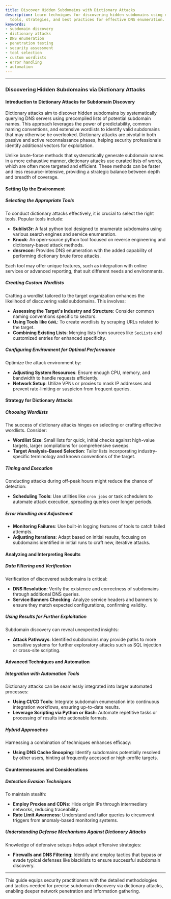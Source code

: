 ```yaml
---
title: Discover Hidden Subdomains with Dictionary Attacks
description: Learn techniques for discovering hidden subdomains using dictionary attacks,
  tools, strategies, and best practices for effective DNS enumeration.
keywords:
- subdomain discovery
- dictionary attacks
- DNS enumeration
- penetration testing
- security assessment
- tool selection
- custom wordlists
- error handling
- automation
---
```


---

### Discovering Hidden Subdomains via Dictionary Attacks

#### Introduction to Dictionary Attacks for Subdomain Discovery

Dictionary attacks aim to discover hidden subdomains by systematically querying DNS servers using precompiled lists of potential subdomain names. This approach leverages the power of predictability, common naming conventions, and extensive wordlists to identify valid subdomains that may otherwise be overlooked. Dictionary attacks are pivotal in both passive and active reconnaissance phases, helping security professionals identify additional vectors for exploitation.

Unlike brute-force methods that systematically generate subdomain names in a more exhaustive manner, dictionary attacks use curated lists of words, which are often more targeted and efficient. These methods can be faster and less resource-intensive, providing a strategic balance between depth and breadth of coverage.

#### Setting Up the Environment

##### Selecting the Appropriate Tools

To conduct dictionary attacks effectively, it is crucial to select the right tools. Popular tools include:

- **Sublist3r**: A fast python tool designed to enumerate subdomains using various search engines and service enumeration.
- **Knock**: An open-source python tool focused on reverse engineering and dictionary-based attack methods.
- **dnsrecon**: Provides DNS enumeration with the added capability of performing dictionary brute force attacks.

Each tool may offer unique features, such as integration with online services or advanced reporting, that suit different needs and environments.

##### Creating Custom Wordlists

Crafting a wordlist tailored to the target organization enhances the likelihood of discovering valid subdomains. This involves:

- **Assessing the Target's Industry and Structure**: Consider common naming conventions specific to sectors.
- **Using Tools like `CeWL`**: To create wordlists by scraping URLs related to the target.
- **Combining Existing Lists**: Merging lists from sources like `SecLists` and customized entries for enhanced specificity.

##### Configuring Environment for Optimal Performance

Optimize the attack environment by:

- **Adjusting System Resources**: Ensure enough CPU, memory, and bandwidth to handle requests efficiently.
- **Network Setup**: Utilize VPNs or proxies to mask IP addresses and prevent rate-limiting or suspicion from frequent queries.

#### Strategy for Dictionary Attacks

##### Choosing Wordlists

The success of dictionary attacks hinges on selecting or crafting effective wordlists. Consider:

- **Wordlist Size**: Small lists for quick, initial checks against high-value targets, larger compilations for comprehensive sweeps.
- **Target Analysis-Based Selection**: Tailor lists incorporating industry-specific terminology and known conventions of the target.
  
##### Timing and Execution

Conducting attacks during off-peak hours might reduce the chance of detection:

- **Scheduling Tools**: Use utilities like `cron jobs` or task schedulers to automate attack execution, spreading queries over longer periods.
  
##### Error Handling and Adjustment

- **Monitoring Failures**: Use built-in logging features of tools to catch failed attempts.
- **Adjusting Iterations**: Adapt based on initial results, focusing on subdomains identified in initial runs to craft new, iterative attacks.

#### Analyzing and Interpreting Results

##### Data Filtering and Verification

Verification of discovered subdomains is critical:

- **DNS Resolution**: Verify the existence and correctness of subdomains through additional DNS queries.
- **Service Banners Checking**: Analyze service headers and banners to ensure they match expected configurations, confirming validity.

##### Using Results for Further Exploitation

Subdomain discovery can reveal unexpected insights:

- **Attack Pathways**: Identified subdomains may provide paths to more sensitive systems for further exploratory attacks such as SQL injection or cross-site scripting.

#### Advanced Techniques and Automation

##### Integration with Automation Tools

Dictionary attacks can be seamlessly integrated into larger automated processes:

- **Using CI/CD Tools**: Integrate subdomain enumeration into continuous integration workflows, ensuring up-to-date results.
- **Leverage Scripting via Python or Bash**: Automate repetitive tasks or processing of results into actionable formats.

##### Hybrid Approaches

Harnessing a combination of techniques enhances efficacy:

- **Using DNS Cache Snooping**: Identify subdomains potentially resolved by other users, hinting at frequently accessed or high-profile targets.

#### Countermeasures and Considerations

##### Detection Evasion Techniques

To maintain stealth:

- **Employ Proxies and CDNs**: Hide origin IPs through intermediary networks, reducing traceability.
- **Rate Limit Awareness**: Understand and tailor queries to circumvent triggers from anomaly-based monitoring systems.

##### Understanding Defense Mechanisms Against Dictionary Attacks

Knowledge of defensive setups helps adapt offensive strategies:

- **Firewalls and DNS Filtering**: Identify and employ tactics that bypass or evade typical defenses like blacklists to ensure successful subdomain discovery.

---

This guide equips security practitioners with the detailed methodologies and tactics needed for precise subdomain discovery via dictionary attacks, enabling deeper network penetration and information gathering.